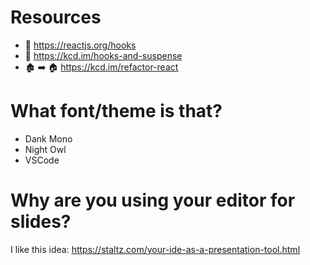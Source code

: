# Resources

- 📑 https://reactjs.org/hooks
- 🥚 https://kcd.im/hooks-and-suspense
- 🏚 ➡ 🏠 https://kcd.im/refactor-react

# What font/theme is that?

- Dank Mono
- Night Owl
- VSCode

# Why are you using your editor for slides?

I like this idea: https://staltz.com/your-ide-as-a-presentation-tool.html
